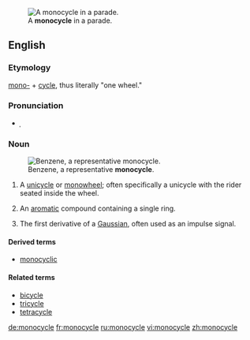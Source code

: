 [[Image:Monowheel.jpg|thumb|A '''monocycle''' in a parade.]]
==English==
===Etymology===

[[mono-]] + [[cycle]], thus literally "one wheel."

===Pronunciation===
*{{IPA|ˈmɑnəˌsaɪkl}}̩

===Noun===
{{en-noun}}
[[Image:Benzene-2D-flat.png|thumb|Benzene, a representative '''monocycle'''.]]
# A [[unicycle]] or [[monowheel]]; often specifically a unicycle with the rider seated inside the wheel.
# {{chemistry}} An [[aromatic]] compound containing a single ring.
# {{communications}} The first derivative of a [[Gaussian]], often used as an impulse signal.

====Derived terms====
*[[monocyclic]]

====Related terms====
*[[bicycle]]
*[[tricycle]]
*[[tetracycle]]

[[de:monocycle]]
[[fr:monocycle]]
[[ru:monocycle]]
[[vi:monocycle]]
[[zh:monocycle]]